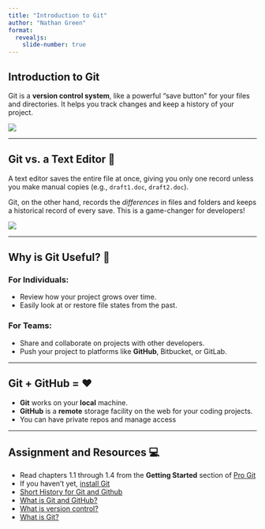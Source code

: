 ---
title: "Introduction to Git"
author: "Nathan Green"
format: 
  revealjs:
    slide-number: true
---

## Introduction to Git

Git is a **version control system**, like a powerful "save button" for your files and directories. It helps you track changes and keep a history of your project.

![](xkcd-never-look.png)

------------------------------------------------------------------------

## Git vs. a Text Editor 📝

A text editor saves the entire file at once, giving you only one record unless you make manual copies (e.g., `draft1.doc`, `draft2.doc`).

Git, on the other hand, records the *differences* in files and folders and keeps a historical record of every save. This is a game-changer for developers!

![](xkcd-git-commit.png)

------------------------------------------------------------------------

## Why is Git Useful? 🤔

### For Individuals:

-   Review how your project grows over time.
-   Easily look at or restore file states from the past.

### For Teams:

-   Share and collaborate on projects with other developers.
-   Push your project to platforms like **GitHub**, Bitbucket, or GitLab.

------------------------------------------------------------------------

## Git + GitHub = ❤️

-   **Git** works on your **local** machine.
-   **GitHub** is a **remote** storage facility on the web for your coding projects.
-   You can have private repos and manage access

------------------------------------------------------------------------

## Assignment and Resources 💻

-  Read chapters 1.1 through 1.4 from the **Getting Started** section of [Pro Git](https://git-scm.com/book/en/v2/Getting-Started-About-Version-Control)
-  If you haven’t yet, [install Git](https://git-scm.com/book/en/v2/Getting-Started-Installing-Git)
-   [Short History for Git and Github](youtube.com/watch?v=1h9_cB9mPT8&list=PLqGj3iMvMa4LFz8DZ0t-89twnelpT4Ilw&index=1)
-   [What is Git and GitHub?](https://content.red-badger.com/resources/what-is-git-and-github)
-   [What is version control?](https://www.atlassian.com/git/tutorials/what-is-version-control)
-   [What is Git?](https://www.atlassian.com/git/tutorials/what-is-git)
